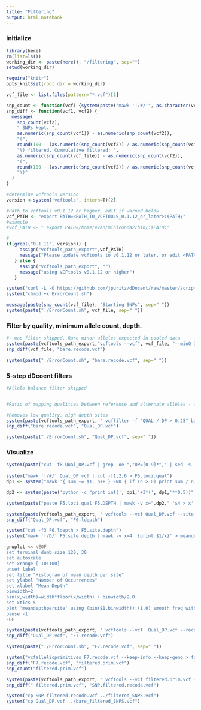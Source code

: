 ```yaml
---
title: "Filtering"
output: html_notebook
---
```

### initialize


```r
library(here)
rm(list=ls())
working_dir <- paste(here(), "/filtering", sep="")
setwd(working_dir)
```

```r
require("knitr")
opts_knit$set(root.dir = working_dir)
```


```r
vcf_file <- list.files(pattern="*.vcf")[1]

snp_count <- function(vcf) {system(paste("mawk '!/#/'", as.character(vcf), "| wc -l", sep=" "), intern=T)}
snp_diff <- function(vcf1, vcf2) {
  message(
    snp_count(vcf2),
    " SNPs kept. ",
    as.numeric(snp_count(vcf1)) - as.numeric(snp_count(vcf2)),
    "(",
    round(100 - (as.numeric(snp_count(vcf2)) / as.numeric(snp_count(vcf1))) * 100, 2),
    "%) filtered. Cummulative filtered: ",
    as.numeric(snp_count(vcf_file)) - as.numeric(snp_count(vcf2)),
    "(",
    round(100 - (as.numeric(snp_count(vcf2)) / as.numeric(snp_count(vcf_file))) * 100, 2),
    "%)"
  )
}

#determine vcftools version
version <-system('vcftools', intern=T)[2]

#Path to vcftools v0.1.12 or higher, edit if warned below
vcf_PATH <- "export PATH=<PATH_TO_VCFTOOLS_0.1.12_or_later>:$PATH;"
#example
#vcf_PATH <- " export PATH=/home/evan/miniconda2/bin/:$PATH;"

#
if(grepl("0.1.11", version)) {
     assign("vcftools_path_export",vcf_PATH)
     message("Please update vcftools to v0.1.12 or later, or edit <PATH> above")
   } else {
     assign("vcftools_path_export", "")
     message("using VCFtools v0.1.12 or higher")
   }
```


```r
system("curl -L -O https://github.com/jpuritz/dDocent/raw/master/scripts/ErrorCount.sh")
system("chmod +x ErrorCount.sh")
```


```r
message(paste(snp_count(vcf_file), "Starting SNPs", sep=" "))
system(paste("./ErrorCount.sh", vcf_file, sep=" "))
```


### Filter by quality, minimum allele count, depth.

```r
#--mac filter skipped. Rare minor alleles expected in pooled data
system(paste(vcftools_path_export,"vcftools --vcf", vcf_file, "--minQ 30 --minDP 4 --recode --recode-INFO-all --out bare"))
snp_diff(vcf_file, "bare.recode.vcf")

system(paste("./ErrorCount.sh", "bare.recode.vcf", sep=" "))
```

### 5-step dDcoent filters

```r

#Allele balance filter skipped


#Ratio of mapping qualities between reference and alternate alleles - filter skipped. MQ indicated mapping quality, which is highly influenced by uniqueness of mapped reads. In libraries of sequenced individuals, uniquely mapped reads can indicate sequencing error, however these can be more common in pooled libraries due to highly polymorphic sites being more common.

#Removes low quality, high depth sites
system(paste(vcftools_path_export, ' vcffilter -f "QUAL / DP > 0.25" bare.recode.vcf > Qual_DP.vcf'))
snp_diff("bare.recode.vcf", "Qual_DP.vcf")

system(paste("./ErrorCount.sh", "Qual_DP.vcf", sep=" "))
```

### Visualize 
```r
system(paste("cut -f8 Qual_DP.vcf | grep -oe ","DP=[0-9]*"," | sed -s 's/DP=//g' > F5.DEPTH"))
    
system("mawk '!/#/' Qual_DP.vcf | cut -f1,2,6 > F5.loci.qual")
dp1 <- system("mawk '{ sum += $1; n++ } END { if (n > 0) print sum / n; }' F5.DEPTH", intern=T)

dp2 <- system(paste('python -c "print int(', dp1,'+3*(', dp1,'**0.5))"', sep=""), intern=T)

system(paste("paste F5.loci.qual F5.DEPTH | mawk -v x=",dp2," '$4 > x' | mawk '$3 < 2 * $4' > F5.lowQDloci", sep=""))

system(paste(vcftools_path_export, ' vcftools --vcf Qual_DP.vcf --site-depth --exclude-positions F5.lowQDloci --out F6'))
snp_diff("Qual_DP.vcf", "F6.ldepth")

system("cut -f3 F6.ldepth > F5.site.depth")
system("mawk '!/D/' F5.site.depth | mawk -v x=4 '{print $1/x}' > meandepthpersite")
```

```sh
gnuplot << \EOF 
set terminal dumb size 120, 30
set autoscale
set xrange [-10:100] 
unset label
set title "Histogram of mean depth per site"
set ylabel "Number of Occurrences"
set xlabel "Mean Depth"
binwidth=2
bin(x,width)=width*floor(x/width) + binwidth/2.0
set xtics 5
plot 'meandepthpersite' using (bin($1,binwidth)):(1.0) smooth freq with boxes
pause -1
EOF
```

```r
system(paste(vcftools_path_export, " vcftools --vcf  Qual_DP.vcf --recode-INFO-all --out F7 --max-meanDP 100 --exclude-positions F5.lowQDloci --recode"))
snp_diff("Qual_DP.vcf", "F7.recode.vcf")

system(paste("./ErrorCount.sh", "F7.recode.vcf", sep=" "))
```


```r
system("vcfallelicprimitives F7.recode.vcf --keep-info --keep-geno > filtered.prim.vcf")
snp_diff("F7.recode.vcf", "filtered.prim.vcf")
snp_count("filtered.prim.vcf")

system(paste(vcftools_path_export, " vcftools --vcf filtered.prim.vcf --remove-indels --recode --recode-INFO-all --out SNP.filtered"))
snp_diff(" filtered.prim.vcf", "SNP.filtered.recode.vcf")

system("cp SNP.filtered.recode.vcf ../filtered_SNPS.vcf")
system("cp Qual_DP.vcf ../bare_filtered_SNPS.vcf")
```


